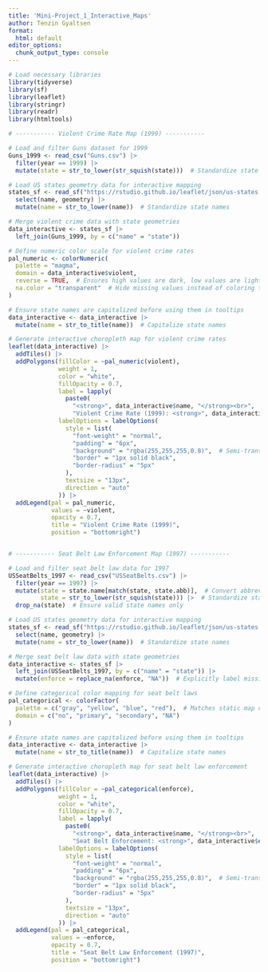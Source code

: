 ```yaml
---
title: 'Mini-Project_1_Interactive_Maps'
author: Tenzin Gyaltsen
format: 
  html: default
editor_options: 
  chunk_output_type: console
---
```


```r
# Load necessary libraries
library(tidyverse)
library(sf)
library(leaflet)
library(stringr)
library(readr)
library(htmltools)

# ----------- Violent Crime Rate Map (1999) -----------

# Load and filter Guns dataset for 1999
Guns_1999 <- read_csv("Guns.csv") |> 
  filter(year == 1999) |> 
  mutate(state = str_to_lower(str_squish(state)))  # Standardize state names

# Load US states geometry data for interactive mapping
states_sf <- read_sf("https://rstudio.github.io/leaflet/json/us-states.geojson") |> 
  select(name, geometry) |> 
  mutate(name = str_to_lower(name))  # Standardize state names

# Merge violent crime data with state geometries
data_interactive <- states_sf |> 
  left_join(Guns_1999, by = c("name" = "state"))

# Define numeric color scale for violent crime rates
pal_numeric <- colorNumeric(
  palette = "magma", 
  domain = data_interactive$violent, 
  reverse = TRUE,  # Ensures high values are dark, low values are light
  na.color = "transparent"  # Hide missing values instead of coloring them
)

# Ensure state names are capitalized before using them in tooltips
data_interactive <- data_interactive |> 
  mutate(name = str_to_title(name))  # Capitalize state names

# Generate interactive choropleth map for violent crime rates
leaflet(data_interactive) |> 
  addTiles() |> 
  addPolygons(fillColor = ~pal_numeric(violent),
              weight = 1, 
              color = "white",
              fillOpacity = 0.7,
              label = lapply(
                paste0(
                  "<strong>", data_interactive$name, "</strong><br>",  # Capitalized state name
                  "Violent Crime Rate (1999): <strong>", data_interactive$violent, "</strong> per 100,000"), HTML),  # Convert text to HTML for proper formatting
              labelOptions = labelOptions(
                style = list(
                  "font-weight" = "normal", 
                  "padding" = "6px",
                  "background" = "rgba(255,255,255,0.8)",  # Semi-transparent white background
                  "border" = "1px solid black",
                  "border-radius" = "5px"
                ),
                textsize = "13px",
                direction = "auto"
              )) |>
  addLegend(pal = pal_numeric, 
            values = ~violent, 
            opacity = 0.7, 
            title = "Violent Crime Rate (1999)", 
            position = "bottomright")


# ----------- Seat Belt Law Enforcement Map (1997) -----------

# Load and filter seat belt law data for 1997
USSeatBelts_1997 <- read_csv("USSeatBelts.csv") |> 
  filter(year == 1997) |> 
  mutate(state = state.name[match(state, state.abb)],  # Convert abbreviations to full names
         state = str_to_lower(str_squish(state))) |>  # Standardize state names
  drop_na(state)  # Ensure valid state names only

# Load US states geometry data for interactive mapping
states_sf <- read_sf("https://rstudio.github.io/leaflet/json/us-states.geojson") |> 
  select(name, geometry) |> 
  mutate(name = str_to_lower(name))  # Standardize state names

# Merge seat belt law data with state geometries
data_interactive <- states_sf |> 
  left_join(USSeatBelts_1997, by = c("name" = "state")) |> 
  mutate(enforce = replace_na(enforce, "NA"))  # Explicitly label missing enforcement data

# Define categorical color mapping for seat belt laws
pal_categorical <- colorFactor(
  palette = c("gray", "yellow", "blue", "red"),  # Matches static map color scheme
  domain = c("no", "primary", "secondary", "NA")
)

# Ensure state names are capitalized before using them in tooltips
data_interactive <- data_interactive |> 
  mutate(name = str_to_title(name))  # Capitalize state names

# Generate interactive choropleth map for seat belt law enforcement
leaflet(data_interactive) |> 
  addTiles() |> 
  addPolygons(fillColor = ~pal_categorical(enforce),
              weight = 1, 
              color = "white",
              fillOpacity = 0.7,
              label = lapply(
                paste0(
                  "<strong>", data_interactive$name, "</strong><br>",  # Capitalized state name
                  "Seat Belt Enforcement: <strong>", data_interactive$enforce, "</strong>"), HTML),  # Convert text to HTML for proper formatting
              labelOptions = labelOptions(
                style = list(
                  "font-weight" = "normal", 
                  "padding" = "6px",
                  "background" = "rgba(255,255,255,0.8)",  # Semi-transparent white background
                  "border" = "1px solid black",
                  "border-radius" = "5px"
                ),
                textsize = "13px",
                direction = "auto"
              )) |>
  addLegend(pal = pal_categorical, 
            values = ~enforce, 
            opacity = 0.7, 
            title = "Seat Belt Law Enforcement (1997)", 
            position = "bottomright")
```

